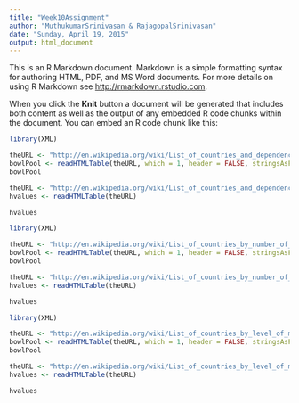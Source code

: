 ```yaml
---
title: "Week10Assignment"
author: "MuthukumarSrinivasan & RajagopalSrinivasan"
date: "Sunday, April 19, 2015"
output: html_document
---
```


This is an R Markdown document. Markdown is a simple formatting syntax for authoring HTML, PDF, and MS Word documents. For more details on using R Markdown see <http://rmarkdown.rstudio.com>.

When you click the **Knit** button a document will be generated that includes both content as well as the output of any embedded R code chunks within the document. You can embed an R code chunk like this:

```r
library(XML)

theURL <- "http://en.wikipedia.org/wiki/List_of_countries_and_dependencies_by_population"
bowlPool <- readHTMLTable(theURL, which = 1, header = FALSE, stringsAsFactors = FALSE)
bowlPool

```

```r
theURL <- "http://en.wikipedia.org/wiki/List_of_countries_and_dependencies_by_population"
hvalues <- readHTMLTable(theURL)

hvalues

```

```r
library(XML)

theURL <- "http://en.wikipedia.org/wiki/List_of_countries_by_number_of_military_and_paramilitary_personnel"
bowlPool <- readHTMLTable(theURL, which = 1, header = FALSE, stringsAsFactors = FALSE)
bowlPool

```

```r
theURL <- "http://en.wikipedia.org/wiki/List_of_countries_by_number_of_military_and_paramilitary_personnel"
hvalues <- readHTMLTable(theURL)

hvalues

```

```r
library(XML)

theURL <- "http://en.wikipedia.org/wiki/List_of_countries_by_level_of_military_equipment"
bowlPool <- readHTMLTable(theURL, which = 1, header = FALSE, stringsAsFactors = FALSE)
bowlPool

```

```r
theURL <- "http://en.wikipedia.org/wiki/List_of_countries_by_level_of_military_equipment"
hvalues <- readHTMLTable(theURL)

hvalues

```



